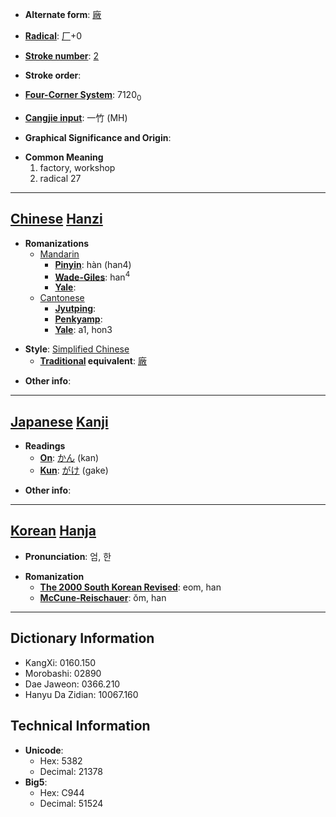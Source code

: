 * '''Alternate form''': [[廠]]

* '''[[Wiktionary:Chinese radical index| Radical]]''': [[Wiktionary:Chinese radical index 厂|厂]]+0

* '''[[Wiktionary:Chinese total strokes index|Stroke number]]''': [[Wiktionary:Chinese total strokes index 2|2]]

* '''Stroke order''': 

* '''[[Wiktionary:Chinese four corner index|Four-Corner System]]''': 7120<sub>0</sub>

* '''[[Wiktionary:Chinese Cangjie index|Cangjie input]]''': 一竹 (MH)

* '''Graphical Significance and Origin''': 

* '''Common Meaning'''
*#factory, workshop
*# radical 27


----

== [[Chinese]] [[Hanzi]] ==

* '''Romanizations'''
** [[Mandarin]]
*** '''[[Pinyin]]''': hàn (han4)
*** '''[[Wade-Giles]]''': han<sup>4</sup>
*** '''[[Yale]]''': 
**[[Cantonese]]
***'''[[Jyutping]]''':
***'''[[Penkyamp]]''': 
***'''[[Yale]]''': a1, hon3

* '''Style''': [[Simplified Chinese]] 
** '''[[Traditional Chinese|Traditional]] equivalent''': [[廠]]

* '''Other info''': 

----

== [[Japanese]] [[Kanji]] ==

* '''Readings'''
** '''[[On]]''': [[かん]] (kan)
** '''[[Kun]]''': [[がけ]] (gake)

* '''Other info''':  

----

== [[Korean]] [[Hanja]] ==

* '''Pronunciation''': 엄, 한

* '''Romanization'''
** '''[[The 2000 South Korean Revised Romanization|The 2000 South Korean Revised]]''': eom, han
** '''[[McCune-Reischauer]]''': ŏm, han

----

== Dictionary Information ==

* KangXi: 0160.150
* Morobashi: 02890
* Dae Jaweon: 0366.210
* Hanyu Da Zidian: 10067.160

== Technical Information ==

* '''Unicode''':
** Hex: 5382
** Decimal: 21378
* '''Big5''':
** Hex: C944
** Decimal: 51524